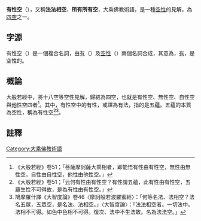'''有性空'''（{{lang-sa|{{IAST|bhāva-śūnyatā}}}}），又稱'''法法相空'''、'''所有所有空'''，大乘佛教術語，是一種[[空性|空性]]的見解，為[[四空|四空]]之一。

==字源==
有性空（{{lang-sa|{{IAST|bhāva-śūnyatā}}}}）是一個複合名詞，由[[有_(佛教)|有]]（{{lang|sa|bhāva}}）及[[空性|空性]]（{{lang|sa|śūnyatā}}）兩個名詞合成，其意為，[[有_(佛教)|有]]，是空性的。

==概論==
大般若經中，將十八空等空性見解，歸結為四空，也就是有性空、無性空、自性空與[[他性空|他性空]]四者<ref>《大般若經》卷51；「菩薩摩訶薩大乘相者，即能悟有性由有性空，無性由無性空，自性由自性空，他性由他性空。」</ref>。其中，有性空中的有性，或譯為有法，指的是[[五蘊|五蘊]]。五蘊的本質為空性，稱為有性空<ref>《大般若經》卷51；「云何有性由有性空？有性謂五蘊，此有性由有性空，五蘊生性不可得故，是為有性由有性空。」</ref><ref>鳩摩羅什譯《大智度論》卷46〈摩訶般若波羅蜜經〉：「何等名法、法相空？法名五眾，五眾空，是名法、法相空。」〈大智度論〉：「法法相空者。一切法中。法相不可得。如色中色相不可得。復次、法中不生法故。名為法法空。」</ref>。

==註釋==
{{reflist}}
[[Category:大乘佛教術語|Category:大乘佛教術語]]